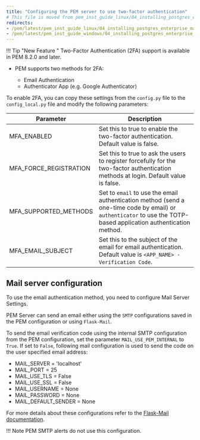 ```yaml
---
title: "Configuring the PEM server to use two-factor authentication"
# This file is moved from pem_inst_guide_linux/04_installing_postgres_enterprise_manager
redirects:
- /pem/latest/pem_inst_guide_linux/04_installing_postgres_enterprise_manager/07_1_configuring_2fa_authentication/
- /pem/latest/pem_inst_guide_windows/04_installing_postgres_enterprise_manager/01.1_configuring_2fa_authentication/
---
```


!!! Tip "New Feature "
    Two-Factor Authentication (2FA) support is available in PEM 8.2.0 and later.

-   PEM supports two methods for 2FA:

    -   Email Authentication
    -   Authenticator App (e.g. Google Authenticator)

To enable 2FA, you can copy these settings from the `config.py` file to the `config_local.py` file and modify the following parameters:

| Parameter              | Description                                                                                                                                                       |
| ---------------------- | ----------------------------------------------------------------------------------------------------------------------------------------------------------------- |
| MFA_ENABLED            | Set this to true to enable the two-factor authentication. Default value is false.                                                                                 |
| MFA_FORCE_REGISTRATION | Set this to true to ask the users to register forcefully for the two-factor authentication methods at login. Default value is false.                              |
| MFA_SUPPORTED_METHODS  | Set to `email` to use the email authentication method (send a one-time code by email) or `authenticator` to use the TOTP-based application authentication method. |
| MFA_EMAIL_SUBJECT      | Set this to the subject of the email for email authentication. Default value is `<APP_NAME> - Verification Code`.                                                 |

## Mail server configuration

To use  the email authentication method, you need to configure Mail Server Settings.

PEM Server can send an email either using the `SMTP` configurations saved in the PEM configuration or using `Flask-Mail`.

To send the email verification code using the internal SMTP configuration from the PEM configuration, set the parameter `MAIL_USE_PEM_INTERNAL` to `True`. If set to `False`, following mail configuration is used to send the code on the user specified email address:

-   MAIL_SERVER = 'localhost'
-   MAIL_PORT = 25
-   MAIL_USE_TLS = False
-   MAIL_USE_SSL = False
-   MAIL_USERNAME = None
-   MAIL_PASSWORD = None
-   MAIL_DEFAULT_SENDER = None

For more details about these configurations refer to the [Flask-Mail documentation](https://pythonhosted.org/Flask-Mail/).

!!! Note
    PEM SMTP alerts do not use this configuration.